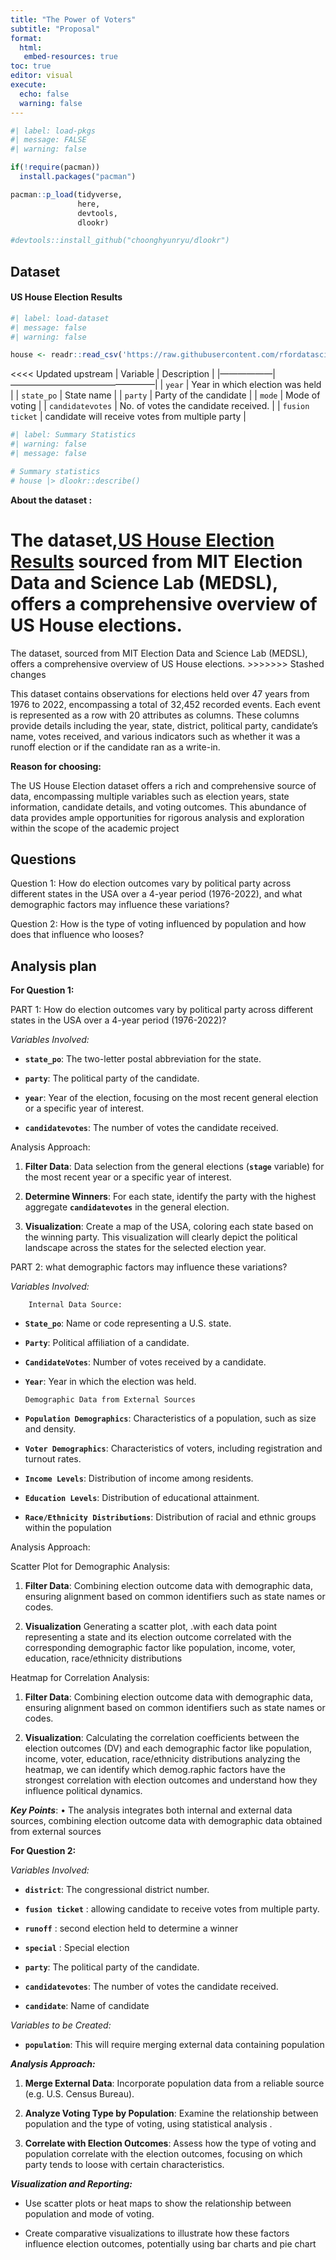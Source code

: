 ```yaml
---
title: "The Power of Voters" 
subtitle: "Proposal"
format: 
  html: 
   embed-resources: true
toc: true
editor: visual
execute:
  echo: false
  warning: false
---
```


```r
#| label: load-pkgs
#| message: FALSE
#| warning: false

if(!require(pacman))
  install.packages("pacman")

pacman::p_load(tidyverse,
               here,
               devtools,
               dlookr)

#devtools::install_github("choonghyunryu/dlookr")
```

## Dataset

#### US House Election Results

```r
#| label: load-dataset
#| message: false
#| warning: false

house <- readr::read_csv('https://raw.githubusercontent.com/rfordatascience/tidytuesday/master/data/2023/2023-11-07/house.csv')

```

<<<< Updated upstream
| Variable         | Description                                      |
|------------------|--------------------------------------------------|
| `year`           | Year in which election was held                  |
| `state_po`       | State name                                       |
| `party`          | Party of the candidate                           |
| `mode`           | Mode of voting                                   |
| `candidatevotes` | No. of votes the candidate received.             |
| `fusion ticket`  | candidate will receive votes from multiple party |

```r
#| label: Summary Statistics
#| warning: false
#| message: false

# Summary statistics
# house |> dlookr::describe()
```

**About the dataset :**

The dataset,[US House Election Results](https://github.com/rfordatascience/tidytuesday/tree/master/data/2023/2023-11-07) sourced from MIT Election Data and Science Lab (MEDSL), offers a comprehensive overview of US House elections.
=======
The dataset, sourced from MIT Election Data and Science Lab (MEDSL), offers a comprehensive overview of US House elections.
>>>>>>> Stashed changes

This dataset contains observations for elections held over 47 years from 1976 to 2022, encompassing a total of 32,452 recorded events. Each event is represented as a row with 20 attributes as columns. These columns provide details including the year, state, district, political party, candidate's name, votes received, and various indicators such as whether it was a runoff election or if the candidate ran as a write-in.

**Reason for choosing:**

The US House Election dataset offers a rich and comprehensive source of data, encompassing multiple variables such as election years, state information, candidate details, and voting outcomes. This abundance of data provides ample opportunities for rigorous analysis and exploration within the scope of the academic project

## Questions

Question 1: How do election outcomes vary by political party across different states in the USA over a 4-year period (1976-2022), and what demographic factors may influence these variations?

Question 2: How is the type of voting influenced by population and how does that influence who looses?

## Analysis plan

**For Question 1:**

PART 1:   How do election outcomes vary by political party across different states in the USA over a 4-year period (1976-2022)?                                                                    

*Variables Involved:*

-   **`state_po`**: The two-letter postal abbreviation for the state.

-   **`party`**: The political party of the candidate.

-   **`year`**: Year of the election, focusing on the most recent general election or a specific year of interest.

-   **`candidatevotes`**: The number of votes the candidate received.

Analysis Approach:

1.  **Filter Data**: Data selection from the general elections (**`stage`** variable) for the most recent year or a specific year of interest.

2.  **Determine Winners**: For each state, identify the party with the highest aggregate **`candidatevotes`** in the general election.

3.  **Visualization**: Create a map of the USA, coloring each state based on the winning party. This visualization will clearly depict the political landscape across the states for the selected election year.

PART 2: what demographic factors may influence these variations?

*Variables Involved:*
       
        Internal Data Source:
-   **`State_po`**: Name or code representing a U.S. state.
-   **`Party`**: Political affiliation of a candidate.
-   **`CandidateVotes`**: Number of votes received by a candidate.
-   **`Year`**: Year in which the election was held.
       
        Demographic Data from External Sources
-   **`Population Demographics`**: Characteristics of a population, such as size and density.
-   **`Voter Demographics`**: Characteristics of voters, including registration and turnout rates.
-   **`Income Levels`**: Distribution of income among residents.
-   **`Education Levels`**: Distribution of educational attainment.
-   **`Race/Ethnicity Distributions`**: Distribution of racial and ethnic groups within the population

Analysis Approach:

Scatter Plot for Demographic Analysis:

1)  **Filter Data**:
Combining election outcome data with demographic data, ensuring alignment based on common identifiers such as state names or codes. 

2)  **Visualization**
Generating a scatter plot, .with each data point representing a state and its election outcome correlated with the corresponding demographic factor like population, income, voter, education, race/ethnicity distributions

Heatmap for Correlation Analysis:

1)  **Filter Data**:
Combining election outcome data with demographic data, ensuring alignment based on common identifiers such as state names or codes. 

2)  **Visualization**:
Calculating  the correlation coefficients between the election outcomes (DV) and each demographic factor like population, income, voter, education, race/ethnicity distributions 
analyzing the heatmap, we can identify which demog.raphic factors have the strongest correlation with election outcomes and understand how they influence political dynamics.


***Key Points***:
•	The analysis integrates both internal and external data sources, combining election outcome data with demographic data obtained from external sources







**For Question 2:**

*Variables Involved:*

-   **`district`**: The congressional district number.

-   **`fusion ticket`** : allowing candidate to receive votes from multiple party.

-   **`runoff`** : second election held to determine a winner

-   **`special`** : Special election

-   **`party`**: The political party of the candidate.

-   **`candidatevotes`**: The number of votes the candidate received.

-   **`candidate`**: Name of candidate

*Variables to be Created:*

-   **`population`**: This will require merging external data containing population

***Analysis Approach:***

1.  **Merge External Data**: Incorporate population data from a reliable source (e.g. U.S. Census Bureau).

2.  **Analyze Voting Type by Population**: Examine the relationship between population and the type of voting, using statistical analysis .

3.  **Correlate with Election Outcomes**: Assess how the type of voting and population correlate with the election outcomes, focusing on which party tends to loose with certain characteristics.

***Visualization and Reporting:***

-   Use scatter plots or heat maps to show the relationship between population and mode of voting.

-   Create comparative visualizations to illustrate how these factors influence election outcomes, potentially using bar charts and pie chart
